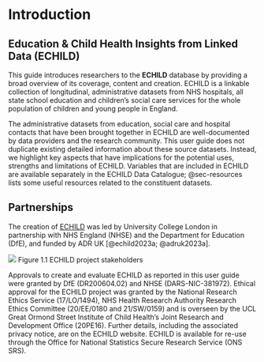 # Introduction {#sec-intro}

## Education & Child Health Insights from Linked Data (ECHILD)

This guide introduces researchers to the **ECHILD** database by providing a broad 
overview of its coverage, content and creation. ECHILD is a linkable collection 
of longitudinal, administrative datasets from NHS hospitals, all state school 
education and children’s social care services for the whole population of 
children and young people in England.

The administrative datasets from education, social care and hospital contacts 
that have been brought together in ECHILD are well-documented by data providers 
and the research community. This user guide does not duplicate existing 
detailed information about these source datasets. Instead, we highlight key 
aspects that have implications for the potential uses, strengths and 
limitations of ECHILD. Variables that are included in ECHILD are available 
separately in the ECHILD Data Catalogue; @sec-resources lists some useful resources 
related to the constituent datasets.

## Partnerships

The creation of [ECHILD](https://www.echild.ac.uk/) was led by University 
College London in partnership with NHS England (NHSE) and the Department for 
Education (DfE), and funded by ADR UK [@echild2023a; @adruk2023a].

![](static/partners.png){fig-alt="Image showing the ECHILD partners: UCL GOS ICH, NHS England, ONS, ESRC, LSHTM, IFS, NIHR, ADUK and DfE."}
Figure 1.1 ECHILD project stakeholders

Approvals to create and evaluate ECHILD as reported in this user guide were 
granted by DfE (DR200604.02) and NHSE (DARS-NIC-381972). Ethical approval for 
the ECHILD project was granted by the National Research Ethics Service 
(17/LO/1494), NHS Health Research Authority Research Ethics Committee 
(20/EE/0180 and 21/SW/0159) and is overseen by the UCL Great Ormond Street 
Institute of Child Health’s Joint Research and Development Office (20PE16). 
Further details, including the associated privacy notice, are on the ECHILD 
website. ECHILD is available for re-use through the Office for National 
Statistics Secure Research Service (ONS SRS).
